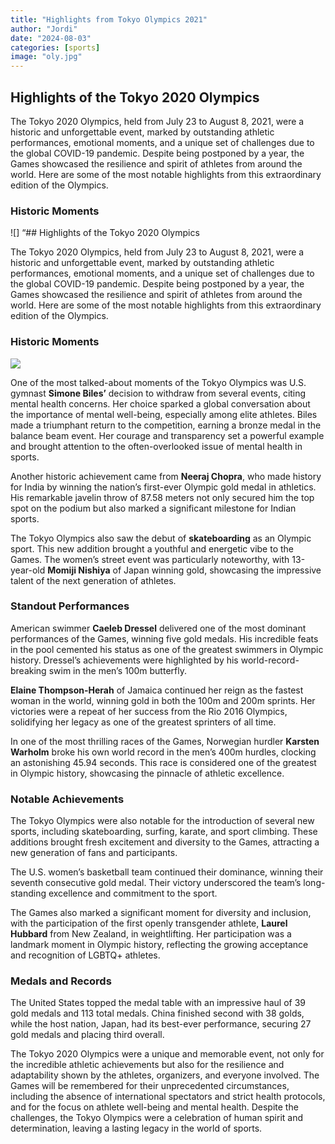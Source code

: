 ```yaml
---
title: "Highlights from Tokyo Olympics 2021"
author: "Jordi"
date: "2024-08-03"
categories: [sports]
image: "oly.jpg"
---
```


## Highlights of the Tokyo 2020 Olympics

The Tokyo 2020 Olympics, held from July 23 to August 8, 2021, were a historic and unforgettable event, marked by outstanding athletic performances, emotional moments, and a unique set of challenges due to the global COVID-19 pandemic. Despite being postponed by a year, the Games showcased the resilience and spirit of athletes from around the world. Here are some of the most notable highlights from this extraordinary edition of the Olympics.

### Historic Moments

![] "## Highlights of the Tokyo 2020 Olympics

The Tokyo 2020 Olympics, held from July 23 to August 8, 2021, were a historic and unforgettable event, marked by outstanding athletic performances, emotional moments, and a unique set of challenges due to the global COVID-19 pandemic. Despite being postponed by a year, the Games showcased the resilience and spirit of athletes from around the world. Here are some of the most notable highlights from this extraordinary edition of the Olympics.

### Historic Moments

![](nrj.avif)

One of the most talked-about moments of the Tokyo Olympics was U.S. gymnast **Simone Biles'** decision to withdraw from several events, citing mental health concerns. Her choice sparked a global conversation about the importance of mental well-being, especially among elite athletes. Biles made a triumphant return to the competition, earning a bronze medal in the balance beam event. Her courage and transparency set a powerful example and brought attention to the often-overlooked issue of mental health in sports.

Another historic achievement came from **Neeraj Chopra**, who made history for India by winning the nation's first-ever Olympic gold medal in athletics. His remarkable javelin throw of 87.58 meters not only secured him the top spot on the podium but also marked a significant milestone for Indian sports.

The Tokyo Olympics also saw the debut of **skateboarding** as an Olympic sport. This new addition brought a youthful and energetic vibe to the Games. The women's street event was particularly noteworthy, with 13-year-old **Momiji Nishiya** of Japan winning gold, showcasing the impressive talent of the next generation of athletes.

### Standout Performances

American swimmer **Caeleb Dressel** delivered one of the most dominant performances of the Games, winning five gold medals. His incredible feats in the pool cemented his status as one of the greatest swimmers in Olympic history. Dressel's achievements were highlighted by his world-record-breaking swim in the men's 100m butterfly.

**Elaine Thompson-Herah** of Jamaica continued her reign as the fastest woman in the world, winning gold in both the 100m and 200m sprints. Her victories were a repeat of her success from the Rio 2016 Olympics, solidifying her legacy as one of the greatest sprinters of all time.

In one of the most thrilling races of the Games, Norwegian hurdler **Karsten Warholm** broke his own world record in the men's 400m hurdles, clocking an astonishing 45.94 seconds. This race is considered one of the greatest in Olympic history, showcasing the pinnacle of athletic excellence.

### Notable Achievements

The Tokyo Olympics were also notable for the introduction of several new sports, including skateboarding, surfing, karate, and sport climbing. These additions brought fresh excitement and diversity to the Games, attracting a new generation of fans and participants.

The U.S. women's basketball team continued their dominance, winning their seventh consecutive gold medal. Their victory underscored the team's long-standing excellence and commitment to the sport.

The Games also marked a significant moment for diversity and inclusion, with the participation of the first openly transgender athlete, **Laurel Hubbard** from New Zealand, in weightlifting. Her participation was a landmark moment in Olympic history, reflecting the growing acceptance and recognition of LGBTQ+ athletes.

### Medals and Records

The United States topped the medal table with an impressive haul of 39 gold medals and 113 total medals. China finished second with 38 golds, while the host nation, Japan, had its best-ever performance, securing 27 gold medals and placing third overall.

The Tokyo 2020 Olympics were a unique and memorable event, not only for the incredible athletic achievements but also for the resilience and adaptability shown by the athletes, organizers, and everyone involved. The Games will be remembered for their unprecedented circumstances, including the absence of international spectators and strict health protocols, and for the focus on athlete well-being and mental health. Despite the challenges, the Tokyo Olympics were a celebration of human spirit and determination, leaving a lasting legacy in the world of sports.
